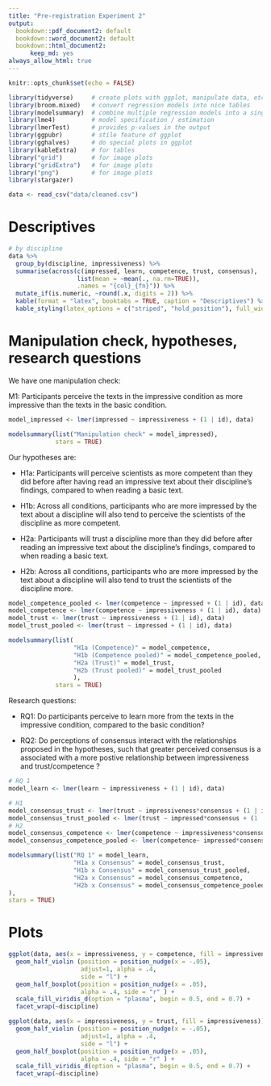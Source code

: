 ```yaml
---
title: "Pre-registration Experiment 2"
output:
  bookdown::pdf_document2: default
  bookdown::word_document2: default
  bookdown::html_document2:
      keep_md: yes
always_allow_html: true
---
```


```r
knitr::opts_chunk$set(echo = FALSE)
```

```r
library(tidyverse)     # create plots with ggplot, manipulate data, etc.
library(broom.mixed)   # convert regression models into nice tables
library(modelsummary)  # combine multiple regression models into a single table
library(lme4)          # model specification / estimation 
library(lmerTest)      # provides p-values in the output
library(ggpubr)        # stile feature of ggplot
library(gghalves)      # do special plots in ggplot
library(kableExtra)    # for tables
library("grid")        # for image plots   
library("gridExtra")   # for image plots
library("png")         # for image plots
library(stargazer)
```

```r
data <- read_csv("data/cleaned.csv")
```

# Descriptives

```r
# by discipline
data %>% 
  group_by(discipline, impressiveness) %>% 
  summarise(across(c(impressed, learn, competence, trust, consensus), 
                   list(mean = ~mean(., na.rm=TRUE)), 
                   .names = "{col}_{fn}")) %>%
  mutate_if(is.numeric, ~round(.x, digits = 2)) %>% 
  kable(format = "latex", booktabs = TRUE, caption = "Descriptives") %>%
  kable_styling(latex_options = c("striped", "hold_position"), full_width = FALSE)
```

# Manipulation check, hypotheses, research questions

We have one manipulation check: 

M1: Participants perceive the texts in the impressive condition as more impressive than the texts in the basic condition.

```r
model_impressed <- lmer(impressed ~ impressiveness + (1 | id), data) 

modelsummary(list("Manipulation check" = model_impressed), 
             stars = TRUE)
```


Our hypotheses are:

- H1a: Participants will perceive scientists as more competent than they did before after having read an impressive text about their discipline's findings, compared to when reading a basic text. 

- H1b: Across all conditions, participants who are more impressed by the text about a discipline will also tend to perceive the scientists of the discipline as more competent.

- H2a: Participants will trust a discipline more than they did before after reading an impressive text about the discipline's findings, compared to when reading a basic text.

- H2b: Across all conditions, participants who are more impressed by the text about a discipline will also tend to trust the scientists of the discipline more.

```r
model_competence_pooled <- lmer(competence ~ impressed + (1 | id), data)
model_competence <- lmer(competence ~ impressiveness + (1 | id), data)
model_trust <- lmer(trust ~ impressiveness + (1 | id), data)
model_trust_pooled <- lmer(trust ~ impressed + (1 | id), data)

modelsummary(list(
                  "H1a (Competence)" = model_competence,
                  "H1b (Competence pooled)" = model_competence_pooled,
                  "H2a (Trust)" = model_trust,
                  "H2b (Trust pooled)" = model_trust_pooled
                  ), 
             stars = TRUE)
```

Research questions:

- RQ1: Do participants perceive to learn more from the texts in the impressive condition, compared to the basic condition?

- RQ2: Do perceptions of consensus interact with the relationships proposed in the hypotheses, such that greater perceived consensus is a associated with a more postive relationship between impressiveness and trust/competence ?

```r
# RQ 1
model_learn <- lmer(learn ~ impressiveness + (1 | id), data)

# H1
model_consensus_trust <- lmer(trust ~ impressiveness*consensus + (1 | id), data)
model_consensus_trust_pooled <- lmer(trust ~ impressed*consensus + (1 | id), data)
# H2
model_consensus_competence <- lmer(competence ~ impressiveness*consensus + (1 | id), data)
model_consensus_competence_pooled <- lmer(competence~ impressed*consensus + (1 | id), data)

modelsummary(list("RQ 1" = model_learn,
                  "H1a x Consensus" = model_consensus_trust,
                  "H1b x Consensus" = model_consensus_trust_pooled,
                  "H2a x Consensus" = model_consensus_competence,
                  "H2b x Consensus" = model_consensus_competence_pooled
), 
stars = TRUE)
```


# Plots

```r
ggplot(data, aes(x = impressiveness, y = competence, fill = impressiveness)) +
  geom_half_violin (position = position_nudge(x = -.05), 
                    adjust=1, alpha = .4,
                    side = "l") +
  geom_half_boxplot(position = position_nudge(x = .05), 
                    alpha = .4, side = "r" ) +
  scale_fill_viridis_d(option = "plasma", begin = 0.5, end = 0.7) +
  facet_wrap(~discipline)
```

```r
ggplot(data, aes(x = impressiveness, y = trust, fill = impressiveness)) +
  geom_half_violin (position = position_nudge(x = -.05), 
                    adjust=1, alpha = .4,
                    side = "l") +
  geom_half_boxplot(position = position_nudge(x = .05), 
                    alpha = .4, side = "r" ) +
  scale_fill_viridis_d(option = "plasma", begin = 0.5, end = 0.7) +
  facet_wrap(~discipline)
```
















